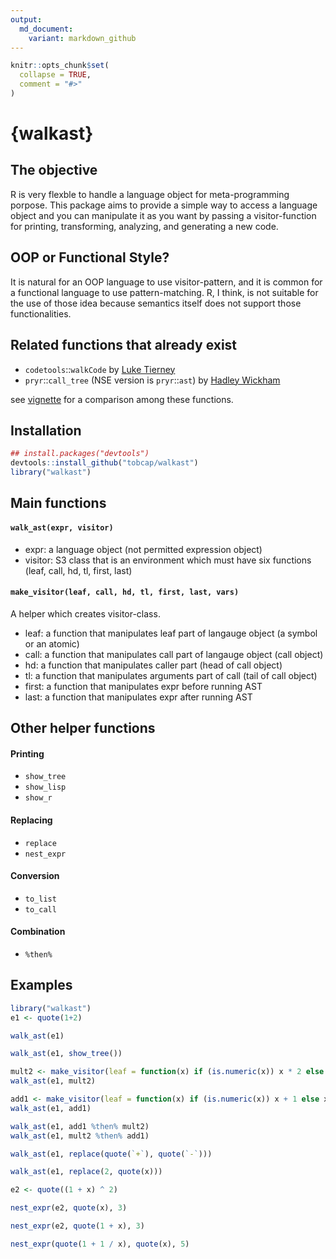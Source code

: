 ---
output:
  md_document:
    variant: markdown_github
---

```{r, echo = FALSE}
knitr::opts_chunk$set(
  collapse = TRUE,
  comment = "#>"
)
```

# {walkast}

## The objective
R is very flexble to handle a language object for meta-programming porpose.
This package aims to provide a simple way to access a language object and 
you can manipulate it as you want by passing a visitor-function for printing, transforming, analyzing, and generating a new code.

## OOP or Functional Style?
It is natural for an OOP language to use visitor-pattern, and it is common for
a functional language to use pattern-matching. R, I think, is not suitable for
the use of those idea because semantics itself does not support those
functionalities.

## Related functions that already exist
* `codetools`::`walkCode` by [Luke Tierney](https://cran.r-project.org/web/packages/codetools/index.html)
* `pryr`::`call_tree` (NSE version is `pryr`::`ast`) by [Hadley Wickham](https://cran.r-project.org/web/packages/pryr/index.html)

see [vignette](./vignettes/related_ast_functions.md) for a comparison among these functions.


## Installation
```{r, eval = FALSE}
## install.packages("devtools")
devtools::install_github("tobcap/walkast")
library("walkast")
```

## Main functions
#### `walk_ast(expr, visitor)`

* expr: a language object (not permitted expression object)  
* visitor: S3 class that is an environment which must have six functions (leaf, call, hd, tl, first, last)

#### `make_visitor(leaf, call, hd, tl, first, last, vars)`
A helper which creates visitor-class.

* leaf: a function that manipulates leaf part of langauge object (a symbol or an atomic)
* call: a function that manipulates call part of langauge object (call object)
* hd: a function that manipulates caller part (head of call object)
* tl: a function that manipulates arguments part of call (tail of call object)
* first: a function that manipulates expr before running AST
* last: a function that manipulates expr after running AST

## Other helper functions
#### Printing
* `show_tree`
* `show_lisp`
* `show_r`

#### Replacing
* `replace`
* `nest_expr`

#### Conversion
* `to_list`
* `to_call`

#### Combination
* `%then%`

## Examples
```{r, message = FALSE}
library("walkast")
e1 <- quote(1+2)
```
```{r}
walk_ast(e1)
```

```{r}
walk_ast(e1, show_tree())
```

```{r}
mult2 <- make_visitor(leaf = function(x) if (is.numeric(x)) x * 2 else x)
walk_ast(e1, mult2)

add1 <- make_visitor(leaf = function(x) if (is.numeric(x)) x + 1 else x)
walk_ast(e1, add1)

walk_ast(e1, add1 %then% mult2)
walk_ast(e1, mult2 %then% add1)
```

```{r}
walk_ast(e1, replace(quote(`+`), quote(`-`)))
```

```{r}
walk_ast(e1, replace(2, quote(x)))
```

```{r}
e2 <- quote((1 + x) ^ 2)

nest_expr(e2, quote(x), 3)

nest_expr(e2, quote(1 + x), 3)

nest_expr(quote(1 + 1 / x), quote(x), 5)
```
